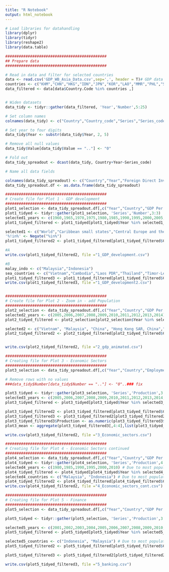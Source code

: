 ```yaml
---
title: "R Notebook"
output: html_notebook
---
```



```r

# Load libraries for datahandling
library(dplyr)
library(tidyr)
library(reshape2)
library(data.table)

#############################################
## Prepare data
#############################################

# Read in data and filter for selected countries
data <- read.csv('GDP_WB_Asia_Data.csv',sep=',', header = T)# GDP data
countries <- c("KHM","CHN","HKG","IDN","JPN","KOR","LAO","MMR","PHL","SGP","THA","VNM","MYS","WLD","ARB","CSS","CEB","CAF","CHI","EAS","EAP","ECS","LCN","MEA","NAC","OSS","PSS","SAS") # Missing Malaysia
data_filtered <- data[data$Country.Code %in% countries ,]


# Widen datasets
data_tidy <- tidyr::gather(data_filtered, 'Year','Number',5:25)

# Set column names
colnames(data_tidy) <- c("Country","Country_code","Series","Series_code","Year","Value")

# Set year to four digits
data_tidy$Year <- substr(data_tidy$Year, 2, 5)

# Remove all null values
data_tidy$Value[data_tidy$Value == ".."] <- "0"

# Fold out 
data_tidy_spreadout <- dcast(data_tidy, Country+Year~Series_code)

# Name all data fields

colnames(data_tidy_spreadout) <- c("Country","Year","Foreign Direct Investment (in USD)","Electricity Access","Electric Power Consumption (kWh)","BankNonperformingLoans","BankCapitaltoAssetsRatio","BorrowersCommercialBank","DomesticCredittoPrivateSector","BankLiquidReservestoBankAssetsRatio","Ease of Business","Export of Goods and Services (% of GDP)", "AgraTotalValueAdded","ServiceValueAdded","IndustryValueAdded","AdjustedNetNationalIncome","GDP Per Capita","GDPPerCapitaPP","AdultLiteracy","Gini","Employment Agriculture","Employment Industry","Employment Service","Unemployment (% of total employment)","Death Rate (per thousand people)","Population (in millions)")
data_tidy_spreadout.df <- as.data.frame(data_tidy_spreadout)

#############################################
# Create file for Plot 1 - GDP development 
#############################################
plot1_selection <- data_tidy_spreadout.df[,c("Year","Country","GDP Per Capita")]
plot1_tidyed <- tidyr::gather(plot1_selection, 'Series','Number',3:3)
selected1_years <- c(1960,1965,1970,1975,1980,1985,1990,1995,2000,2005,2010,2015) # Due to most populated period of production numbers
plot1_tidyed_filtered <- plot1_tidyed[plot1_tidyed$Year %in% selected1_years ,]

selected1 <- c("World","Caribbean small states","Central Europe and the Baltics","East Asia & Pacific","Europe & Central Asia","Latin America & Caribbean","Middle East & North Africa","North America") # Due to most populated period of production numbers
'%!in%' <- Negate("%in%")
plot1_tidyed_filtered2 <- plot1_tidyed_filtered[plot1_tidyed_filtered$Country %in% selected1 ,]

#A
write.csv(plot1_tidyed_filtered2, file ="1_GDP_development.csv")

#B
malay_indo <- c("Malaysia","Indonesia")
sea_countries <- c("Vietnam","Cambodia","Laos PDR","Thailand","Timor-Leste","Singapore","Malaysia","Indonesia","Philippines","Bhutan") # Due to most populated period of production numbers
plot1_tidyed_filtered3 <- plot1_tidyed_filtered[plot1_tidyed_filtered$Country %in% sea_countries ,]
write.csv(plot1_tidyed_filtered3, file ="1_GDP_development2.csv")


#############################################
# Create file for Plot 2 - Zoom in - add Population
#############################################
plot2_selection <- data_tidy_spreadout.df[,c("Year","Country","GDP Per Capita","Unemployment","Population (in millions)")]
selected2_years <- c(2005,2006,2007,2008,2009,2010,2011,2012,2013,2014) #c(1970,1975,1980,1985,1990,1995,2000,2005,2010,2015) # Due to most populated period of production numbers
plot2_tidyed_filtered <- plot2_selection[plot2_selection$Year %in% selected2_years ,]

selected2 <- c("Vietnam", "Malaysia", "China", "Hong Kong SAR, China","Indonesia","Singapore","Laos PDR","Cambodia","Thailand","Myanmar","Philippines") # Due to most populated period of production numbers
plot2_tidyed_filtered2 <- plot2_tidyed_filtered[plot2_tidyed_filtered$Country %in% malay_indo ,]


write.csv(plot2_tidyed_filtered2, file ="2_gdp_animated.csv")

#############################################
# Creating file for Plot 3 - Economic Sectors
#############################################
plot3_selection <- data_tidy_spreadout.df[,c("Year","Country","Employment Agriculture","Employment Industry","Employment Service","GDP Per Capita")]

# Remove rows with no values
###data_tidy$Number[data_tidy$Number == ".."] <- "0"..### fix

plot3_tidyed <- tidyr::gather(plot3_selection, 'Series','Production',3:6)
selected3_years <- c(2005,2006,2007,2008,2009,2010,2011,2012,2013,2014,2014,2016) # Due to most populated period of production numbers
plot3_tidyed_filtered <- plot3_tidyed[plot3_tidyed$Year %in% selected3_years ,]

plot3_tidyed_filtered2 <- plot3_tidyed_filtered[plot3_tidyed_filtered$Country %in% malay_indo ,]
plot3_tidyed_filtered3 <- plot3_tidyed_filtered2[plot3_tidyed_filtered2$Production != 0 ,]
plot3_tidyed_filtered3$Production <- as.numeric(plot3_tidyed_filtered3$Production)
plot3_mean <- aggregate(plot3_tidyed_filtered3[,4:4],list(plot3_tidyed_filtered3$Series,plot3_tidyed_filtered3$Country),FUN = function(x) mean(x))

write.csv(plot3_tidyed_filtered2, file ="3_Economic_sectors.csv")

#############################################
# Creating file for Plot 4 - Economic Sectors continued
#############################################
plot4_selection <- data_tidy_spreadout.df[,c("Year","Country","GDP Per Capita","Employment Agriculture","Employment Industry","Employment Service")]
plot4_tidyed <- tidyr::gather(plot4_selection, 'Series','Production',4:6)
selected4_years <- c(1980,1985,1990,1995,2000,2010) # Due to most populated period of production numbers
plot4_tidyed_filtered <- plot4_tidyed[plot4_tidyed$Year %in% selected4_years ,]
selected4_countries <- c("Malaysia", "Indonesia") # Due to most populated period of production numbers
plot4_tidyed_filtered2 <- plot4_tidyed_filtered[plot4_tidyed_filtered$Country %in% selected4_countries ,]
write.csv(plot4_tidyed_filtered2, file ="4_Economic_sectors_cont.csv")

#############################################
# Creating file for Plot 5 - Finance
#############################################
plot5_selection <- data_tidy_spreadout.df[,c("Year","Country","GDP Per Capita","Death Rate (per thousand people)","Electric Power Consumption (kWh)","Unemployment (% of total employment)","Population (in millions)","Ease of Business","Export of Goods and Services (% of GDP)","Foreign Direct Investment (in USD)")]

plot5_tidyed <- tidyr::gather(plot5_selection, 'Series','Production',3:10)

selected5_years <- c(2001,2002,2003,2004,2005,2006,2007,2008,2009,2010,2011,2012,2013,2014) # Due to most populated period of production numbers
plot5_tidyed_filtered <- plot5_tidyed[plot5_tidyed$Year %in% selected5_years ,]

selected5_countries <- c("Indonesia", "Malaysia") # Due to most populated period of production numbers
plot5_tidyed_filtered2 <- plot5_tidyed_filtered[plot5_tidyed_filtered$Country %in% selected5_countries ,]

plot5_tidyed_filtered3 <- plot5_tidyed_filtered2[plot5_tidyed_filtered2$Production != 0 ,]

write.csv(plot5_tidyed_filtered3, file ="5_banking.csv")


```


